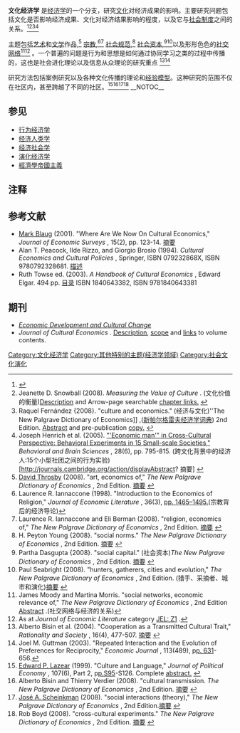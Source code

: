 {{Economics sidebar}}

'''文化经济学''' 是[[经济学|经济学]]的一个分支，研究[[文化|文化]]对经济成果的影响。主要研究问题包括文化是否影响经济成果、文化对经济结果影响的程度，以及它与[[社会制度|社会制度]]之间的关系。<ref>{{Cite journal|title="Does Culture Affect Economic Outcomes?,"|author=Luigi Guiso|url=http://www.eui.eu/Personal/Guiso/CV/Papers/JEP20_2_2006.pdf|last2=Paola Sapienza|journal=Journal of Economic Perspectives|issue=20|year=2006|volume=2|pages=23-48|archiveurl=https://web.archive.org/web/20110929161814/http://www.eui.eu/Personal/Guiso/CV/Papers/JEP20_2_2006.pdf|archivedate=2011-09-29|last3=Luigi Zingales|authorlink3=路易吉·津加萊斯}}</ref><ref>Jeanette D. Snowball (2008). ''Measuring the Value of Culture'' . (文化价值的衡量)[http://www.springer.com/economics/microeconomics/book/978-3-540-74355-2 Description] {{Wayback|url=http://www.springer.com/economics/microeconomics/book/978-3-540-74355-2 |date=20110606144628 }} and Arrow-page searchable [http://books.google.com/books?id=IJjLOjHmz6AC&printsec=toc&dq=%22Cultural+economics%22&source=gbs_summary_s&cad=0 chapter links.] {{Wayback|url=http://books.google.com/books?id=IJjLOjHmz6AC&printsec=toc&dq=%22Cultural+economics%22&source=gbs_summary_s&cad=0 |date=20200216181933 }}</ref><ref>Raquel Fernández {2008}. "culture and economics." (经济与文化)''The New Palgrave Dictionary of Economics]] ,([[新帕尔格雷夫经济学词典|新帕尔格雷夫经济学词典]]) 2nd Edition. [http://www.dictionaryofeconomics.com/article?id=pde2008_E000282&q=culture&topicid=&result_number=1 Abstract] {{Wayback|url=http://www.dictionaryofeconomics.com/article?id=pde2008_E000282&q=culture&topicid=&result_number=1 |date=20171211053732 }} and pre-publication [http://homepages.nyu.edu/~rf2/Research/palgravePaperFinal.pdf copy.] {{Wayback|url=http://homepages.nyu.edu/~rf2/Research/palgravePaperFinal.pdf |date=20110607005501 }}</ref><ref>Joseph Henrich et al. (2005). [http://www.santafe.edu/~bowles/2005_BBS.pdf "'Economic man'" in Cross-Cultural Perspective: Behavioral Experiments in 15 Small-scale Societies,"] ''Behavioral and Brain Sciences'' , 28(6), pp. 795-815. (跨文化背景中的经济人:15个小型社团之间的行为实验)[http://journals.cambridge.org/action/displayAbstract? 摘要] {{Wayback|url=http://journals.cambridge.org/action/displayAbstract |date=20160715203811 }}</ref>

主题包括[[艺术|艺术]]和[[文学|文学]]作品,<ref>[[David_Throsby|David Throsby]] (2008). "art, economics of," ''The New Palgrave Dictionary of Economics'' , 2nd Edition. [http://www.dictionaryofeconomics.com/article?id=pde2008_E000224&q=arts&topicid=&result_number=3 摘要] {{Wayback|url=http://www.dictionaryofeconomics.com/article?id=pde2008_E000224&q=arts&topicid=&result_number=3 |date=20160303204044 }}</ref>
[[宗教|宗教]],<ref>Laurence R. Iannaccone (1998). "Introduction to the Economics of Religion," ''Journal of Economic Literature'' , 36(3), [https://web.archive.org/web/20110715171833/http://www.religionomics.com/old/erel/S2-Archives/Iannaccone%20-%20Introduction%20to%20the%20Economics%20of%20Religion.pdf pp. 1465–1495.](宗教背后的经济导论)</ref><ref>Laurence R. Iannaccone and Eli Berman (2008). "religion, economics of," ''The New Palgrave Dictionary of Economics'' , 2nd Edition. [http://www.dictionaryofeconomics.com/article?id=pde2008_E000231&q=religion&topicid=&result_number=2 摘要] {{Wayback|url=http://www.dictionaryofeconomics.com/article?id=pde2008_E000231&q=religion&topicid=&result_number=2 |date=20171211055321 }}</ref> [[社会规范|社会规范]],<ref>H. Peyton Young {2008}. "social norms." ''The New Palgrave Dictionary of Economics'' , 2nd Edition. [http://www.dictionaryofeconomics.com/article?id=pde2008_S000466&q=%22social%20norms%22&topicid=&result_number=1 摘要] {{Wayback|url=http://www.dictionaryofeconomics.com/article?id=pde2008_S000466&q=%22social%20norms%22&topicid=&result_number=1 |date=20171211053348 }}</ref> [[社会资本|社会资本]],<ref>Partha Dasgupta {2008}. "social capital." (社会资本)''The New Palgrave Dictionary of Economics'' , 2nd Edition. [http://www.dictionaryofeconomics.com/article?id=pde2008_S000451&q=social%20capital&topicid=&result_number=1 摘要] {{Wayback|url=http://www.dictionaryofeconomics.com/article?id=pde2008_S000451&q=social%20capital&topicid=&result_number=1 |date=20171211053623 }}</ref><ref>Paul Seabright (2008). "hunters, gatherers, cities and evolution," ''The New Palgrave Dictionary of Economics'' , 2nd Edition. (猎手、采摘者、城市和演化)[http://www.dictionaryofeconomics.com/article?id=pde2008_H000163&q=hunter&topicid=&result_number=2 摘要] {{Wayback|url=http://www.dictionaryofeconomics.com/article?id=pde2008_H000163&q=hunter&topicid=&result_number=2 |date=20171211055333 }}</ref>以及形形色色的[[社交网络|社交网络]]<ref>James Moody and Martina Morris. "social networks, economic relevance of," ''The New Palgrave Dictionary of Economics'' , 2nd Edition [http://www.dictionaryofeconomics.com/article?id=pde2008_S000511&q=social%20networks&topicid=&result_number=1 Abstract] {{Wayback|url=http://www.dictionaryofeconomics.com/article?id=pde2008_S000511&q=social%20networks&topicid=&result_number=1 |date=20171211053719 }}.(社交网络与经济的关系)</ref><ref>As at ''Journal of Economic Literature''  category [[JEL:_Z1|JEL: Z1]] .</ref> 。一个普遍的问题是行为和思想是如何通过协同学习之类的过程中传播的，这也是社会进化理论以及信息从众理论的研究重点 <ref>Alberto Bisin et al. (2004). "Cooperation as a Transmitted Cultural Trait," ''Rationality and Society'' , 16(4), 477-507. [http://rss.sagepub.com/cgi/content/abstract/16/4/477 摘要] {{Wayback|url=http://rss.sagepub.com/cgi/content/abstract/16/4/477 |date=20090329034323 }}</ref><ref>Joel M. Guttman (2003). "Repeated Interaction and the Evolution of Preferences for Reciprocity," ''Economic Journal'' , 113(489), p[http://www.jstor.org/pss/3590192 p. 631]-656.</ref>

研究方法包括案例研究以及各种文化传播的理论和[[经验模型|经验模型]]。这种研究的范围不仅在社区内，甚至跨越了不同的社区。<ref>[[Edward_P._Lazear|Edward P. Lazear]] (1999). "Culture and Language," 
''Journal of Political Economy'' , 107(6), Part 2, p[http://www.jstor.org/pss/2990748 p. ][http://www.jstor.org/pss/2990748 S95]-S126. Complete [http://www.nber.org/papers/w5249.pdf abstract.] {{Wayback|url=http://www.nber.org/papers/w5249.pdf |date=20191109043448 }}</ref><ref>Alberto Bisin and Thierry Verdier (2008). "cultural transmission. ''The New Palgrave Dictionary of Economics'' , 2nd Edition. [http://www.dictionaryofeconomics.com/article?id=pde2008_C000549&q=culture&topicid=&result_number=2 摘要] {{Wayback|url=http://www.dictionaryofeconomics.com/article?id=pde2008_C000549&q=culture&topicid=&result_number=2 |date=20171211105055 }}</ref><ref>[[José_A._Scheinkman|José A. Scheinkman]] (2008). "social interactions (theory)," ''The New Palgrave Dictionary of Economics'' , 2nd Edition.[http://www.dictionaryofeconomics.com/article?id=pde2008_T000200&q=social%20networks&topicid=&result_number=9 摘要] {{Wayback|url=http://www.dictionaryofeconomics.com/article?id=pde2008_T000200&q=social%20networks&topicid=&result_number=9 |date=20171212031448 }}</ref><ref>Rob Boyd (2008). "cross-cultural experiments." ''The New Palgrave Dictionary of Economics'' , 2nd Edition. [http://www.dictionaryofeconomics.com/article?id=pde2008_C000596&q=culture&topicid=&result_number=3 摘要] {{Wayback|url=http://www.dictionaryofeconomics.com/article?id=pde2008_C000596&q=culture&topicid=&result_number=3 |date=20171211105042 }}</ref>
__NOTOC__ 
==参见==
*[[行为经济学|行为经济学]]
*[[经济人类学|经济人类学]]
*[[经济社会学|经济社会学]]
*[[演化经济学|演化经济学]]
*[[經濟學帝國主義|經濟學帝國主義]]

==注释==
{{reflist|2}}

==参考文献==
* [[Mark_Blaug|Mark Blaug]] (2001). "Where Are We Now On Cultural Economics," ''Journal of Economic Surveys'' , 15(2), pp. 123-14. [http://www3.interscience.wiley.com/journal/118980731/abstract 摘要]{{Dead link|date=2019年4月 |bot=InternetArchiveBot |fix-attempted=yes }}
* Alan T. Peacock, Ilde Rizzo, and Giorgio Brosio (1994). ''Cultural Economics and Cultural Policies'' , Springer, ISBN 079232868X, ISBN 9780792328681. [http://books.google.com/books?id=btk0riITTgQC&dq=%22Cultural+economics%22&source=gbs_summary_s&cad=0 描述]
* Ruth Towse ed. (2003). ''A Handbook of Cultural Economics'' , Edward Elgar. 494 pp. [http://books.google.com/books?id=OL484NVVBiAC&lr=&source=gbs_summary_s&cad=0 目录] ISBN 1840643382, ISBN 9781840643381

==期刊==
* ''[[Economic_Development_and_Cultural_Change|Economic Development and Cultural Change]]'' 
* ''Journal of Cultural Economics'' . [https://web.archive.org/web/20100503153804/http://culturaleconomics.org/journal.html Description], [http://www.springer.com/economics/microeconomics/journal/10824?detailsPage=aimsAndScopes scope] {{Wayback|url=http://www.springer.com/economics/microeconomics/journal/10824?detailsPage=aimsAndScopes |date=20090122233337 }} and [https://archive.today/20130105005143/http://www.springerlink.com/content/100284/?p=bba8473bc70a4a009db38311c4f2cd87&pi=0 links] to volume contents.

{{Culture}}

[[Category:文化经济学|Category:文化经济学]]
[[Category:其他特别的主题(经济学领域)|Category:其他特别的主题(经济学领域)]]
[[Category:社会文化演化|Category:社会文化演化]]